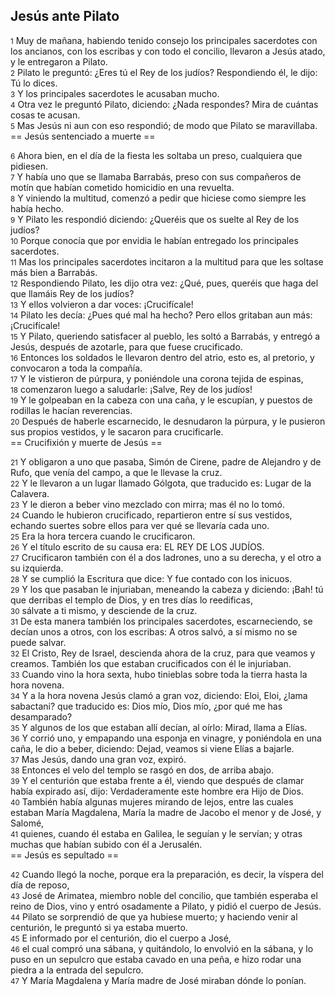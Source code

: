 == Jesús ante Pilato ==

{{anchor|1}} <small>1</small> Muy de mañana, habiendo tenido consejo los principales sacerdotes con los ancianos, con los escribas y con todo el concilio, llevaron a Jesús atado, y le entregaron a Pilato.<br>
{{anchor|2}} <small>2</small> Pilato le preguntó: ¿Eres tú el Rey de los judíos? Respondiendo él, le dijo: Tú lo dices.<br>
{{anchor|3}} <small>3</small> Y los principales sacerdotes le acusaban mucho.<br>
{{anchor|4}} <small>4</small> Otra vez le preguntó Pilato, diciendo: ¿Nada respondes? Mira de cuántas cosas te acusan.<br>
{{anchor|5}} <small>5</small> Mas Jesús ni aun con eso respondió; de modo que Pilato se maravillaba.<br>
== Jesús sentenciado a muerte ==

{{anchor|6}} <small>6</small> Ahora bien, en el día de la fiesta les soltaba un preso, cualquiera que pidiesen.<br>
{{anchor|7}} <small>7</small> Y había uno que se llamaba Barrabás, preso con sus compañeros de motín que habían cometido homicidio en una revuelta.<br>
{{anchor|8}} <small>8</small> Y viniendo la multitud, comenzó a pedir que hiciese como siempre les había hecho.<br>
{{anchor|9}} <small>9</small> Y Pilato les respondió diciendo: ¿Queréis que os suelte al Rey de los judíos?<br>
{{anchor|10}} <small>10</small> Porque conocía que por envidia le habían entregado los principales sacerdotes.<br>
{{anchor|11}} <small>11</small> Mas los principales sacerdotes incitaron a la multitud para que les soltase más bien a Barrabás.<br>
{{anchor|12}} <small>12</small> Respondiendo Pilato, les dijo otra vez: ¿Qué, pues, queréis que haga del que llamáis Rey de los judíos?<br>
{{anchor|13}} <small>13</small> Y ellos volvieron a dar voces: ¡Crucifícale!<br>
{{anchor|14}} <small>14</small> Pilato les decía: ¿Pues qué mal ha hecho? Pero ellos gritaban aun más: ¡Crucifícale!<br>
{{anchor|15}} <small>15</small> Y Pilato, queriendo satisfacer al pueblo, les soltó a Barrabás, y entregó a Jesús, después de azotarle, para que fuese crucificado.<br>
{{anchor|16}} <small>16</small> Entonces los soldados le llevaron dentro del atrio, esto es, al pretorio, y convocaron a toda la compañía.<br>
{{anchor|17}} <small>17</small> Y le vistieron de púrpura, y poniéndole una corona tejida de espinas,<br>
{{anchor|18}} <small>18</small> comenzaron luego a saludarle: ¡Salve, Rey de los judíos!<br>
{{anchor|19}} <small>19</small> Y le golpeaban en la cabeza con una caña, y le escupían, y puestos de rodillas le hacían reverencias.<br>
{{anchor|20}} <small>20</small> Después de haberle escarnecido, le desnudaron la púrpura, y le pusieron sus propios vestidos, y le sacaron para crucificarle.<br>
== Crucifixión y muerte de Jesús ==

{{anchor|21}} <small>21</small> Y obligaron a uno que pasaba, Simón de Cirene, padre de Alejandro y de Rufo, que venía del campo, a que le llevase la cruz.<br>
{{anchor|22}} <small>22</small> Y le llevaron a un lugar llamado Gólgota, que traducido es: Lugar de la Calavera.<br>
{{anchor|23}} <small>23</small> Y le dieron a beber vino mezclado con mirra; mas él no lo tomó.<br>
{{anchor|24}} <small>24</small> Cuando le hubieron crucificado, repartieron entre sí sus vestidos, echando suertes sobre ellos para ver qué se llevaría cada uno.<br>
{{anchor|25}} <small>25</small> Era la hora tercera cuando le crucificaron.<br>
{{anchor|26}} <small>26</small> Y el título escrito de su causa era: EL REY DE LOS JUDÍOS.<br>
{{anchor|27}} <small>27</small> Crucificaron también con él a dos ladrones, uno a su derecha, y el otro a su izquierda.<br>
{{anchor|28}} <small>28</small> Y se cumplió la Escritura que dice: Y fue contado con los inicuos.<br>
{{anchor|29}} <small>29</small> Y los que pasaban le injuriaban, meneando la cabeza y diciendo: ¡Bah! tú que derribas el templo de Dios, y en tres días lo reedificas,<br>
{{anchor|30}} <small>30</small> sálvate a ti mismo, y desciende de la cruz.<br>
{{anchor|31}} <small>31</small> De esta manera también los principales sacerdotes, escarneciendo, se decían unos a otros, con los escribas: A otros salvó, a sí mismo no se puede salvar.<br>
{{anchor|32}} <small>32</small> El Cristo, Rey de Israel, descienda ahora de la cruz, para que veamos y creamos. También los que estaban crucificados con él le injuriaban.<br>
{{anchor|33}} <small>33</small> Cuando vino la hora sexta, hubo tinieblas sobre toda la tierra hasta la hora novena.<br>
{{anchor|34}} <small>34</small> Y a la hora novena Jesús clamó a gran voz, diciendo: Eloi, Eloi, ¿lama sabactani? que traducido es: Dios mío, Dios mío, ¿por qué me has desamparado?<br>
{{anchor|35}} <small>35</small> Y algunos de los que estaban allí decían, al oírlo: Mirad, llama a Elías.<br>
{{anchor|36}} <small>36</small> Y corrió uno, y empapando una esponja en vinagre, y poniéndola en una caña, le dio a beber, diciendo: Dejad, veamos si viene Elías a bajarle.<br>
{{anchor|37}} <small>37</small> Mas Jesús, dando una gran voz, expiró.<br>
{{anchor|38}} <small>38</small> Entonces el velo del templo se rasgó en dos, de arriba abajo.<br>
{{anchor|39}} <small>39</small> Y el centurión que estaba frente a él, viendo que después de clamar había expirado así, dijo: Verdaderamente este hombre era Hijo de Dios.<br>
{{anchor|40}} <small>40</small> También había algunas mujeres mirando de lejos, entre las cuales estaban María Magdalena, María la madre de Jacobo el menor y de José, y Salomé,<br>
{{anchor|41}} <small>41</small> quienes, cuando él estaba en Galilea, le seguían y le servían; y otras muchas que habían subido con él a Jerusalén.<br>
== Jesús es sepultado ==

{{anchor|42}} <small>42</small> Cuando llegó la noche, porque era la preparación, es decir, la víspera del día de reposo,<br>
{{anchor|43}} <small>43</small> José de Arimatea, miembro noble del concilio, que también esperaba el reino de Dios, vino y entró osadamente a Pilato, y pidió el cuerpo de Jesús.<br>
{{anchor|44}} <small>44</small> Pilato se sorprendió de que ya hubiese muerto; y haciendo venir al centurión, le preguntó si ya estaba muerto.<br>
{{anchor|45}} <small>45</small> E informado por el centurión, dio el cuerpo a José,<br>
{{anchor|46}} <small>46</small> el cual compró una sábana, y quitándolo, lo envolvió en la sábana, y lo puso en un sepulcro que estaba cavado en una peña, e hizo rodar una piedra a la entrada del sepulcro.<br>
{{anchor|47}} <small>47</small> Y María Magdalena y María madre de José miraban dónde lo ponían.<br>
